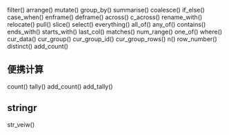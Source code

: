 filter()
arrange()
mutate()
group_by()
summarise()
coalesce()
if_else()
case_when()
enframe()
deframe()
across()
c_across()
rename_with()
relocate()
pull()
slice()
select()
everything()
all_of()
any_of()
contains()
ends_with()
starts_with()
last_col()
matches()
num_range()
one_of()
where()
cur_data()
cur_group()
cur_group_id()
cur_group_rows()
n()
row_number()
distinct()
add_count()

## 便携计算
count()
tally()
add_count()
add_tally()

## stringr

str_veiw()
